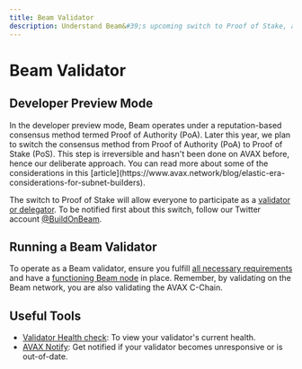 ---
title: Beam Validator
description: Understand Beam&#39;s upcoming switch to Proof of Stake, and how to run a Beam validator.
---


# Beam Validator

## Developer Preview Mode

<Callout type="warning" emoji="⚠️">
  In the developer preview mode, Beam operates under a reputation-based
  consensus method termed Proof of Authority (PoA). Later this year, we plan to
  switch the consensus method from Proof of Authority (PoA) to Proof of Stake
  (PoS). This step is irreversible and hasn't been done on AVAX before, hence
  our deliberate approach. You can read more about some of the considerations in
  this
  [article](https://www.avax.network/blog/elastic-era-considerations-for-subnet-builders).
</Callout>

The switch to Proof of Stake will allow everyone to participate as a [validator or delegator](/chain/nodes/validate-delegate). To be notified first about this switch, follow our Twitter account [@BuildOnBeam](https://twitter.com/BuildOnBeam).

## Running a Beam Validator

To operate as a Beam validator, ensure you fulfill [all necessary requirements](/chain/nodes/requirements-validator) and have a [functioning Beam node](/chain/nodes/beam-node) in place. Remember, by validating on the Beam network, you are also validating the AVAX C-Chain.

## Useful Tools

- [Validator Health check](https://stats.avax.network/dashboard/validator-health-check/): To view your validator's current health.
- [AVAX Notify](https://notify.avax.network/): Get notified if your validator becomes unresponsive or is out-of-date.
